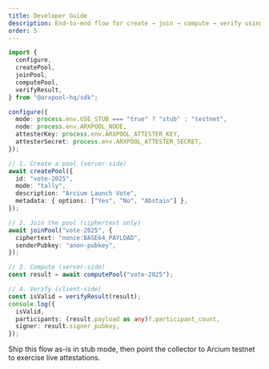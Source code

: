 ```yaml
---
title: Developer Guide
description: End-to-end flow for create → join → compute → verify using the ArxPool SDK.
order: 5
---
```


```ts
import {
  configure,
  createPool,
  joinPool,
  computePool,
  verifyResult,
} from "@arxpool-hq/sdk";

configure({
  mode: process.env.USE_STUB === "true" ? "stub" : "testnet",
  node: process.env.ARXPOOL_NODE,
  attesterKey: process.env.ARXPOOL_ATTESTER_KEY,
  attesterSecret: process.env.ARXPOOL_ATTESTER_SECRET,
});

// 1. Create a pool (server-side)
await createPool({
  id: "vote-2025",
  mode: "tally",
  description: "Arcium Launch Vote",
  metadata: { options: ["Yes", "No", "Abstain"] },
});

// 2. Join the pool (ciphertext only)
await joinPool("vote-2025", {
  ciphertext: "nonce:BASE64_PAYLOAD",
  senderPubkey: "anon-pubkey",
});

// 3. Compute (server-side)
const result = await computePool("vote-2025");

// 4. Verify (client-side)
const isValid = verifyResult(result);
console.log({
  isValid,
  participants: (result.payload as any)?.participant_count,
  signer: result.signer_pubkey,
});
```

Ship this flow as-is in stub mode, then point the collector to Arcium testnet to exercise live attestations.
